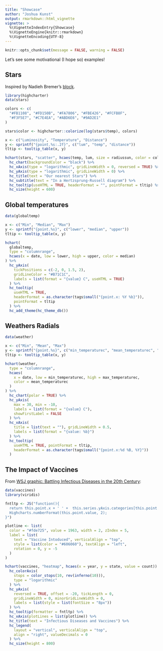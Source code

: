 ```yaml
---
title: "Showcase"
author: "Joshua Kunst"
output: rmarkdown::html_vignette
vignette: >
  %\VignetteIndexEntry{Showcase}
  %\VignetteEngine{knitr::rmarkdown}
  %\VignetteEncoding{UTF-8}
---
```


<script>
$(document).ready(function(){ 
  el = $(".page-header > h1")
  icon = "newspaper-o"
  text = el.text()
  text_new = "<span class=\"fa fa-" + icon  + "\"></span> " + text
  el.html(text_new) 
}) ;
</script>

```r
knitr::opts_chunk$set(message = FALSE, warning = FALSE)
```

Let's see some motivational (I hope so) examples!

## Stars

Inspired by Nadieh Bremer's [block](http://bl.ocks.org/nbremer/eb0d1fd4118b731d069e2ff98dfadc47).

```r
library(highcharter)
data(stars)

colors <- c(
  "#FB1108", "#FD150B", "#FA7806", "#FBE426", "#FCFB8F",
  "#F3F5E7", "#C7E4EA", "#ABD6E6", "#9AD2E1"
)

stars$color <- highcharter::colorize(log(stars$temp), colors)

x <- c("Luminosity", "Temperature", "Distance")
y <- sprintf("{point.%s:.2f}", c("lum", "temp", "distance"))
tltip <- tooltip_table(x, y)

hchart(stars, "scatter", hcaes(temp, lum, size = radiussun, color = color)) %>%
  hc_chart(backgroundColor = "black") %>%
  hc_xAxis(type = "logarithmic", gridLineWidth = 0, reversed = TRUE) %>%
  hc_yAxis(type = "logarithmic", gridLineWidth = 0) %>%
  hc_title(text = "Our nearest Stars") %>%
  hc_subtitle(text = "In a Hertzsprung-Russell diagram") %>%
  hc_tooltip(useHTML = TRUE, headerFormat = "", pointFormat = tltip) %>%
  hc_size(height = 600)
```

## Global temperatures

```r
data(globaltemp)

x <- c("Min", "Median", "Max")
y <- sprintf("{point.%s}", c("lower", "median", "upper"))
tltip <- tooltip_table(x, y)

hchart(
  globaltemp,
  type = "columnrange",
  hcaes(x = date, low = lower, high = upper, color = median)
) %>%
  hc_yAxis(
    tickPositions = c(-2, 0, 1.5, 2),
    gridLineColor = "#B71C1C",
    labels = list(format = "{value} C", useHTML = TRUE)
  ) %>%
  hc_tooltip(
    useHTML = TRUE,
    headerFormat = as.character(tags$small("{point.x: %Y %b}")),
    pointFormat = tltip
  ) %>%
  hc_add_theme(hc_theme_db())
```


## Weathers Radials

```r
data(weather)

x <- c("Min", "Mean", "Max")
y <- sprintf("{point.%s}", c("min_temperaturec", "mean_temperaturec", "max_temperaturec"))
tltip <- tooltip_table(x, y)

hchart(weather,
  type = "columnrange",
  hcaes(
    x = date, low = min_temperaturec, high = max_temperaturec,
    color = mean_temperaturec
  )
) %>%
  hc_chart(polar = TRUE) %>%
  hc_yAxis(
    max = 30, min = -10,
    labels = list(format = "{value} C"),
    showFirstLabel = FALSE
  ) %>%
  hc_xAxis(
    title = list(text = ""), gridLineWidth = 0.5,
    labels = list(format = "{value: %b}")
  ) %>%
  hc_tooltip(
    useHTML = TRUE, pointFormat = tltip,
    headerFormat = as.character(tags$small("{point.x:%d %B, %Y}"))
  )
```

## The Impact of Vaccines

From [WSJ graphic: Battling Infectious Diseases in the 20th Century](http://graphics.wsj.com/infectious-diseases-and-vaccines/): 

```r
data(vaccines)
library(viridis)

fntltp <- JS("function(){
  return this.point.x + ' ' +  this.series.yAxis.categories[this.point.y] + ':<br>' +
  Highcharts.numberFormat(this.point.value, 2);
}")

plotline <- list(
  color = "#fde725", value = 1963, width = 2, zIndex = 5,
  label = list(
    text = "Vaccine Intoduced", verticalAlign = "top",
    style = list(color = "#606060"), textAlign = "left",
    rotation = 0, y = -5
  )
)

hchart(vaccines, "heatmap", hcaes(x = year, y = state, value = count)) %>%
  hc_colorAxis(
    stops = color_stops(10, rev(inferno(10))),
    type = "logarithmic"
  ) %>%
  hc_yAxis(
    reversed = TRUE, offset = -20, tickLength = 0,
    gridLineWidth = 0, minorGridLineWidth = 0,
    labels = list(style = list(fontSize = "8px"))
  ) %>%
  hc_tooltip(formatter = fntltp) %>%
  hc_xAxis(plotLines = list(plotline)) %>%
  hc_title(text = "Infectious Diseases and Vaccines") %>%
  hc_legend(
    layout = "vertical", verticalAlign = "top",
    align = "right", valueDecimals = 0
  ) %>%
  hc_size(height = 800)
```
